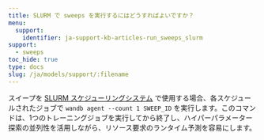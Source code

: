 ```yaml
---
title: SLURM で sweeps を実行するにはどうすればよいですか？
menu:
  support:
    identifier: ja-support-kb-articles-run_sweeps_slurm
support:
  - sweeps
toc_hide: true
type: docs
slug: /ja/models/support/:filename
---
```

スイープを [SLURM スケジューリングシステム](https://slurm.schedmd.com/documentation.html) で使用する場合、各スケジュールされたジョブで `wandb agent --count 1 SWEEP_ID` を実行します。このコマンドは、1つのトレーニングジョブを実行してから終了し、ハイパーパラメーター探索の並列性を活用しながら、リソース要求のランタイム予測を容易にします。